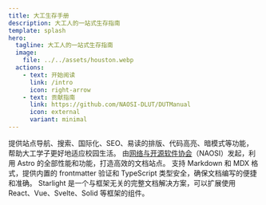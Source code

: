```yaml
---
title: 大工生存手册
description: 大工人的一站式生存指南
template: splash
hero:
  tagline: 大工人的一站式生存指南
  image:
    file: ../../assets/houston.webp
  actions:
    - text: 开始阅读
      link: /intro
      icon: right-arrow
    - text: 贡献指南
      link: https://github.com/NAOSI-DLUT/DUTManual
      icon: external
      variant: minimal
---
```



<CardGrid stagger>
  <Card title="全面的生活指南" icon="open-book">
    提供站点导航、搜索、国际化、SEO、易读的排版、代码高亮、暗模式等功能，帮助大工学子更好地适应校园生活。
  </Card>
  <Card title="源自学生社团" icon="rocket">
    由<a href="https://naosi.org">网络与开源软件协会</a>（NAOSI）发起，利用
    Astro 的全部性能和功能，打造高效的文档站点。
  </Card>
  <Card title="Markdown 和 MDX 支持" icon="document">
    支持 Markdown 和 MDX 格式，提供内置的 frontmatter 验证和 TypeScript
    类型安全，确保文档编写的便捷和准确。
  </Card>
  <Card title="自定义 UI 组件" icon="puzzle">
    Starlight 是一个与框架无关的完整文档解决方案，可以扩展使用
    React、Vue、Svelte、Solid 等框架的组件。
  </Card>
</CardGrid>

